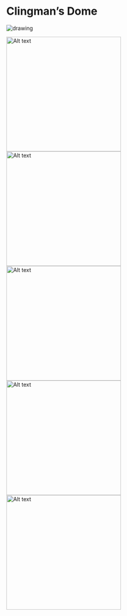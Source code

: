 # Clingman's Dome

<img src="img/at-maine.jpeg" alt="drawing"/>

<img title="a title" alt="Alt text" src="img/clingmans-summit-fir-2.jpeg" width = "300">
<img title="a title" alt="Alt text" src="img/clingmans-sunjpeg" width = "300">
<img title="a title" alt="Alt text" src="img/clingmans-down.jpeg" width = "300">
<img title="a title" alt="Alt text" src="img/clingmans-summit.jpeg" width = "300">
<img title="a title" alt="Alt text" src="img/spruce-climgmans.jpg" width = "300">

